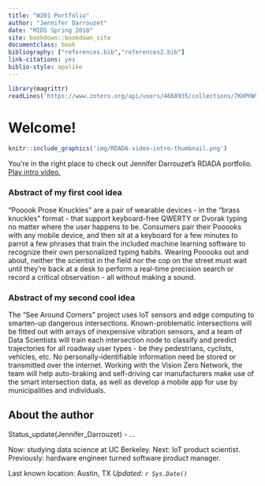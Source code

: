 ```yaml
---
title: "W201 Portfolio"
author: "Jennifer Darrouzet"
date: "MIDS Spring 2018"
site: bookdown::bookdown_site
documentclass: book
bibliography: ["references.bib","references2.bib"]
link-citations: yes
biblio-style: apalike
---
```


<!-- This won't be displayed but it will initialize your R session. Add any R libraries you need here. -->
```r
library(magrittr)
readLines('https://www.zotero.org/api/users/4668935/collections/7KHPHW7F/items/top?limit=3&format=bibtex&key=qjxa6FVWROcANpn1pWRo6aQz&v=1') %>% writeLines('references.bib')
```


# Welcome! {-}

```r
knitr::include_graphics('img/RDADA-video-intro-thumbnail.png')
```

You're in the right place to check out Jennifer Darrouzet's RDADA portfolio. [Play intro video.](https://drive.google.com/file/d/1UYOIvhY-LMKNyJwvI1xuRIoNcNhPe1tw/preview)

### Abstract of my first cool idea {-}

"Pooook Prose Knuckles" are a pair of wearable devices - in the "brass knuckles" format - that support keyboard-free QWERTY or Dvorak typing no matter where the user happens to be. Consumers pair their Pooooks with any mobile device, and then sit at a keyboard for a few minutes to parrot a few phrases that train the included machine learning software to recognize their own personalized typing habits. Wearing Pooooks out and about, neither the scientist in the field nor the cop on the street must wait until they're back at a desk to perform a real-time precision search or record a critical observation - all without making a sound.

### Abstract of my second cool idea {-}

The "See Around Corners" project uses IoT sensors and edge computing to smarten-up dangerous intersections. Known-problematic intersections will be fitted out with arrays of inexpensive vibration sensors, and a team of Data Scientists will train each intersection node to classify and predict trajectories for all roadway user types - be they pedestrians, cyclists, vehicles, etc. No personally-identifiable information need be stored or transmitted over the internet. Working with the Vision Zero Network, the team will help auto-braking and self-driving car manufacturers make use of the smart intersection data, as well as develop a mobile app for use by municipalities and individuals.

## About the author {-}
Status_update(Jennifer_Darrouzet) - ...

Now: studying data science at UC Berkeley. Next: IoT product scientist. Previously: hardware engineer turned software product manager.

Last known location: Austin, TX
*Updated: `r Sys.Date()`*
